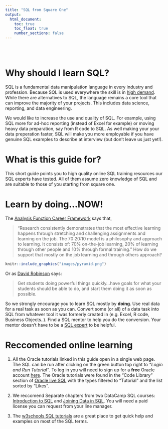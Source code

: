 ```yaml
---
title: "SQL from Square One"
output:
  html_document:
    toc: true
    toc_float: true
    number_sections: false
---
```


<br />
<br />


# Why should I learn SQL?

SQL is a fundamental data manipulation language in every industry and profession. Because SQL is used everywhere the skill is in [high demand](https://www.dataquest.io/blog/why-sql-is-the-most-important-language-to-learn/){target="_blank"}. While there are alternatives to SQL, the language remains a core tool that can improve the majority of your projects. This includes data science, reporting, and data engineering.

We would like to increase the use and quality of SQL. For example, using SQL more for ad-hoc reporting (instead of Excel for example) or moving heavy data preparation, say from R code to SQL. As well making your your data preperation faster, SQL will make you more employable if you have genuine SQL examples to describe at interview (but don't leave us just yet!). 

# What is this guide for?

This short guide points you to high quality online SQL training resources our SQL experts have tested. All of them assume zero knowledge of SQL and are suitable to those of you starting from square one.

# Learn by doing...**NOW!**

The [Analysis Function Career Framework](https://www.gov.uk/government/publications/analysis-function-career-framework){target="_blank"} says that, 

>“Research consistently demonstrates that the most effective learning happens through stretching and challenging assignments and learning on the job. The 70:20:10 model is a philosophy and approach to learning. It consists of: 70% on-the-job learning, 20% of learning through other people and 10% through formal training.” How do we support that mostly on the job learning and through others approach?

```r
knitr::include_graphics("images/pyramid.png") 
```

Or as [David Robinson](http://varianceexplained.org/r/teach-tidyverse/){target="_blank"} says:

>Get students doing powerful things quickly...have goals for what your students should be able to do, and start them doing it as soon as possible.

So we strongly encourage you to learn SQL mostly by **doing**. Use real data for a real task as soon as you can. 
Convert some (or all) of a data task into SQL from whatever tool it was formerly created in (e.g. Excel, R code, Business Objects..). Find a SQL mentor to help you do the conversion. Your mentor doesn't have to be a [SQL expert](https://www.quora.com/Do-mentors-have-to-be-experts-in-the-subject-they-provide-mentoring/answer/Michelle-Dixon-10){target="_blank"} to be helpful.

# Reccomended online learning

1. All the Oracle tutorials linked in this guide open in a single web page. The SQL can be run after clicking on the green button top right to *“Login and Run Tutorial”*. To log in you will need to sign up for a **free** Oracle account [here](https://profile.oracle.com/myprofile/account/create-account.jspx){target="_blank"}. The Oracle tutorials were found in the “Code Library” section of [Oracle live SQL](https://livesql.oracle.com/){target="_blank"} with the types filtered to “Tutorial” and the list sorted by “Likes”.

2. We reccomend Separate chapters from two DataCamp SQL courses: [Introduction to SQL](https://www.datacamp.com/courses/introduction-to-sql){target="_blank"} and [Joining Data in SQL](https://learn.datacamp.com/courses/joining-data-in-postgresql){target="_blank"}. You will need a paid license you can request from your line manager.

3. The [w3schools SQL tutorials](https://www.w3schools.com/sql/default.asp){target="_blank"} are a great place to get quick help and examples on most of the SQL terms.